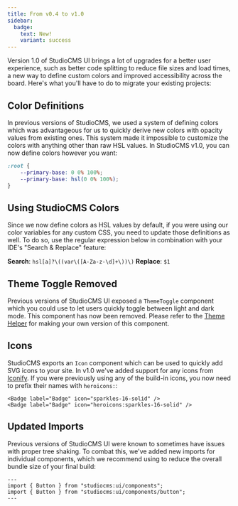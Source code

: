 ```yaml
---
title: From v0.4 to v1.0
sidebar:
  badge:
    text: New!
    variant: success
---
```

Version 1.0 of StudioCMS UI brings a lot of upgrades for a better user experience, such as better code splitting to reduce file sizes and load times, a new way to define custom colors and improved accessibility across the board. Here's what you'll have to do to migrate your existing projects:

## Color Definitions
In previous versions of StudioCMS, we used a system of defining colors which was advantageous for us to quickly derive new colors with opacity values from existing ones. This system made it impossible to customize the colors with anything other than raw HSL values. In StudioCMS v1.0, you can now define colors however you want:

```css del={2} ins={3} showLinenumbers title="custom.css"
:root {
	--primary-base: 0 0% 100%;
	--primary-base: hsl(0 0% 100%);
}
```

## Using StudioCMS Colors
Since we now define colors as HSL values by default, if you were using our color variables for any custom CSS, you need to update those definitions as well. To do so, use the regular expression below in combination with your IDE's "Search & Replace" feature:

**Search**: `hsl[a]?\((var\([A-Za-z-\d]+\))\)`
**Replace**: `$1`

## Theme Toggle Removed
Previous versions of StudioCMS UI exposed a `ThemeToggle` component which you could use to let users quickly toggle between light and dark mode. This component has now been removed. Please refer to the [Theme Helper](https://ui.studiocms.dev/docs/utilities/theme-helper/) for making your own version of this component.

## Icons
StudioCMS exports an `Icon` component which can be used to quickly add SVG icons to your site. In v1.0 we've added support for any icons from [Iconify](https://iconify.design/). If you were previously using any of the build-in icons, you now need to prefix their names with `heroicons:`:

```astro del={1} ins={2} showLinenumbers title="page.astro"
<Badge label="Badge" icon="sparkles-16-solid" />
<Badge label="Badge" icon="heroicons:sparkles-16-solid" />
```

## Updated Imports
Previous versions of StudioCMS UI were known to sometimes have issues with proper tree shaking. To combat this, we've added new imports for individual components, which we recommend using to reduce the overall bundle size of your final build:

```astro del={2} ins={3} showLinenumbers title="page.astro"
---
import { Button } from "studiocms:ui/components";
import { Button } from "studiocms:ui/components/button";
---
```

